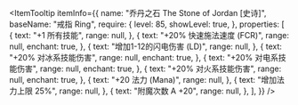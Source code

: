 
<ItemTooltip
  itemInfo={{
    name: "乔丹之石 The Stone of Jordan [史诗]",
    baseName: "戒指 Ring",
    require: {
      level: 85,
      showLevel: true,
    },
    properties: [
      {
        text: "+1 所有技能",
        range: null,
      },
      {
        text: "+20% 快速施法速度 (FCR)",
        range: null,
        enchant: true,
      },
      {
        text: "增加1-12的闪电伤害 (LD)",
        range: null,
      },
      {
        text: "+20% 对冰系技能伤害",
        range: null,
        enchant: true,
      },
      {
        text: "+20% 对电系技能伤害",
        range: null,
        enchant: true,
      },
      {
        text: "+20% 对火系技能伤害",
        range: null,
        enchant: true,
      },
      {
        text: "+20 法力 (Mana)",
        range: null,
      },
      {
        text: "增加法力上限 25%",
        range: null,
      },
      {
        text: "附魔次数 A +20",
        range: null,
      },
    ],
  }}
/>
